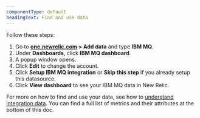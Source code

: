 ```yaml
---
componentType: default
headingText: Find and use data
---
```


Follow these steps:

1. Go to **[one.newrelic.com](https://one.newrelic.com) > Add data** and type **IBM MQ**.
2. Under **Dashboards**, click **IBM MQ dashboard**.
3. A popup window opens. 
4. Click **Edit** to change the account. 
5. Click **Setup IBM MQ integration** or **Skip this step** if you already setup this datasource.
6. Click **View dashboard** to see your IBM MQ data in New Relic.

For more on how to find and use your data, see how to [understand integration data](/docs/infrastructure/integrations/find-use-infrastructure-integration-data). You can find a full list of metrics and their attributes at the bottom of this doc. 

